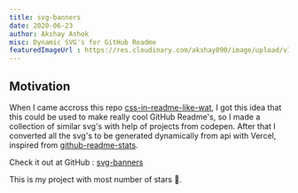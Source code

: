 ```yaml
---
title: svg-banners
date: 2020-06-23
author: Akshay Ashok
misc: Dynamic SVG's for GitHub Readme
featuredImageUrl : https://res.cloudinary.com/akshay090/image/upload/v1598771674/Portfolio_Assets/Projects/Banner/Frame_11_zepzym.png
---
```


## Motivation 

When I came accross this repo [css-in-readme-like-wat](https://github.com/sindresorhus/css-in-readme-like-wat), I got 
this idea that this could be used to make really cool GitHub Readme's, so I made a collection of similar 
svg's with help of projects from codepen. After that I converted all the svg's to be generated dynamically from 
api with Vercel, inspired from [github-readme-stats](https://github.com/anuraghazra/github-readme-stats).

Check it out at GitHub : [svg-banners](https://github.com/Akshay090/svg-banners)

This is my project with most number of stars 🌟.
